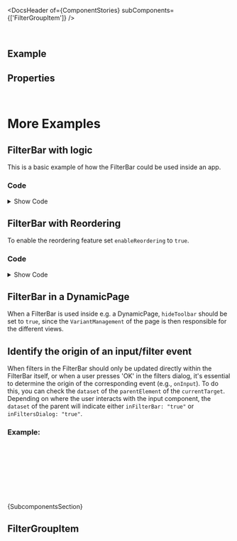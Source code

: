 
<Meta of={ComponentStories} />

<DocsHeader of={ComponentStories} subComponents={['FilterGroupItem']} />

<br />

## Example

<Canvas of={ComponentStories.Default} />

## Properties

<ControlsWithNote of={ComponentStories.Default} />

<br />

# More Examples

## FilterBar with logic

This is a basic example of how the FilterBar could be used inside an app.

<Canvas of={ComponentStories.WithLogic} />

### Code

<details>

<summary>Show Code</summary>

```tsx
const initialState = {
  age: 37,
  countries: {},
  currency: 'USD',
  date: '',
  dateRange: '',
  search: ''
};

function reducer(state, action) {
  switch (action.type) {
    case 'SET_AGE':
      return { ...state, age: action.payload };
    case 'SET_COUNTRIES':
      return { ...state, countries: action.payload };
    case 'SET_CURRENCY':
      return { ...state, currency: action.payload };
    case 'SET_DATE':
      return { ...state, date: action.payload };
    case 'SET_DATE_RANGE':
      return { ...state, dateRange: action.payload };
    case 'SET_SEARCH':
      return { ...state, search: action.payload };
    case 'DIALOG_RESTORE':
      return action.payload;
    default:
      return state;
  }
}

function FilterBarComponent(args) {
  const [state, dispatch] = useReducer(reducer, initialState);
  const [visibleFilters, setVisibleFilters] = useState(new Set(['age', 'countries']));
  const { age, countries, currency, date, dateRange, search } = state;
  const prevDialogOpenState = useRef(undefined);

  const handleSearch = (e) => {
    dispatch({ type: 'SET_SEARCH', payload: e.target.value });
  };

  const handleAgeChange = (e) => {
    dispatch({ type: 'SET_AGE', payload: e.target.value });
  };

  const handleCountriesChange = (e) => {
    const newCountries = e.detail.items.reduce((acc, cur) => {
      return { ...acc, [cur.getAttribute('text').toLowerCase()]: true };
    }, {});
    dispatch({ type: 'SET_COUNTRIES', payload: newCountries });
  };

  const handleCurrencyChange = (e) => {
    dispatch({
      type: 'SET_CURRENCY',
      payload: e.detail.selectedOption.textContent
    });
  };

  const handleDateChange = (e) => {
    if (e.detail.valid) {
      dispatch({ type: 'SET_DATE', payload: e.detail.value });
    }
  };

  const handleDateRangeChange = (e) => {
    if (e.detail.valid) {
      dispatch({ type: 'SET_DATE_RANGE', payload: e.detail.value });
    }
  };

  const handleFiltersDialogOpen = () => {
    prevDialogOpenState.current = state;
  };

  const handleRestore: FilterBarPropTypes['onRestore'] = (payload) => {
    const prevDialogOpenVisibleFilters = payload.selectedFilterKeys;
    dispatch({ type: 'DIALOG_RESTORE', payload: prevDialogOpenState.current });
    setVisibleFilters(new Set(prevDialogOpenVisibleFilters));
  };

  const handleFiltersDialogSelectionChange: FilterBarPropTypes['onFiltersDialogSelectionChange'] = (payload) => {
    const visibleFilterKeys = payload.selectedFilterKeys;
    setVisibleFilters(new Set(visibleFilterKeys));
  };

  return (
    <>
      <FilterBar
        showResetButton
        search={<Input onInput={handleSearch} />}
        onRestore={handleRestore}
        onFiltersDialogOpen={handleFiltersDialogOpen}
        onFiltersDialogSelectionChange={handleFiltersDialogSelectionChange}
      >
        <FilterGroupItem filterKey="age" label="Age" active={!!age} required>
          <StepInput value={age} onChange={handleAgeChange} required />
        </FilterGroupItem>
        <FilterGroupItem
          filterKey="countries"
          label="Countries"
          active={Object.keys(countries).length > 0}
          hiddenInFilterBar={!visibleFilters.has('countries')}
        >
          <MultiComboBox onSelectionChange={handleCountriesChange}>
            <MultiComboBoxItem text="Argentina" selected={countries.argentina} />
            <MultiComboBoxItem text="Bulgaria" selected={countries.bulgaria} />
            <MultiComboBoxItem text="Finland" selected={countries.finland} />
            <MultiComboBoxItem text="Germany" selected={countries.germany} />
            <MultiComboBoxItem text="Ireland" selected={countries.ireland} />
            <MultiComboBoxItem text="Ukraine" selected={countries.ukraine} />
            <MultiComboBoxItem text="USA" selected={countries.usa} />
          </MultiComboBox>
        </FilterGroupItem>
        <FilterGroupItem
          filterKey="currency"
          label="Currency"
          active={!!currency}
          hiddenInFilterBar={!visibleFilters.has('currency')}
        >
          <Select onChange={handleCurrencyChange}>
            <Option additionalText="€" selected={currency === 'EUR'}>
              EUR
            </Option>
            <Option additionalText="$" selected={currency === 'USD'}>
              USD
            </Option>
            <Option additionalText="£" selected={currency === 'GBP'}>
              GBP
            </Option>
            <Option additionalText="₺" selected={currency === 'TRY'}>
              TRY
            </Option>
            <Option additionalText="¥" selected={currency === 'JPY'}>
              JPY
            </Option>
          </Select>
        </FilterGroupItem>
        <FilterGroupItem filterKey="date" label="Date" active={!!date} hiddenInFilterBar={!visibleFilters.has('date')}>
          <DatePicker value={date} onChange={handleDateChange} style={{ minWidth: 'auto' }} />
        </FilterGroupItem>
        <FilterGroupItem
          filterKey="date-range"
          label="Date Range"
          active={!!dateRange}
          hiddenInFilterBar={!visibleFilters.has('date-range')}
        >
          <DateRangePicker value={dateRange} onChange={handleDateRangeChange} style={{ minWidth: 'auto' }} />
        </FilterGroupItem>
      </FilterBar>
      <FlexBox direction={FlexBoxDirection.Column}>
        <FlexBox>
          <Label showColon>Search</Label>
          <Text>{search}</Text>
        </FlexBox>
        <FlexBox>
          <Label showColon>Age</Label>
          <Text>{age}</Text>
        </FlexBox>
        <FlexBox>
          <Label showColon>Countries</Label>
          <Text>{JSON.stringify(countries)}</Text>
        </FlexBox>
        <FlexBox>
          <Label showColon>Currency</Label>
          <Text>{currency}</Text>
        </FlexBox>
        <FlexBox>
          <Label showColon>Date</Label>
          <Text>{date}</Text>
        </FlexBox>
        <FlexBox>
          <Label showColon>Date Range</Label>
          <Text>{dateRange}</Text>
        </FlexBox>
        <hr style={{ width: '100%' }} />
        <FlexBox>
          <Label showColon>Visible Filters</Label>
          <Text>{Array.from(visibleFilters).join(', ')}</Text>
        </FlexBox>
      </FlexBox>
    </>
  );
}
```

</details>

## FilterBar with Reordering

To enable the reordering feature set `enableReordering` to `true`.

<Canvas of={ComponentStories.WithReordering} />

### Code

<details>

<summary>Show Code</summary>

```jsx
function FilterBarWithReordering(props) {
  const uniqueId = useId();
  const [visibleChildrenByKey, setVisibleChildrenByKey] = useState<
    Record<string, boolean>
  >({
    "0": true,
    "1": true,
    "2": true,
    "3": true,
    "5": true,
  });
  const [orderedFilterKeys, setOrderedFilterKeys] = useState([
    "0",
    "1",
    "2",
    "3",
    "4",
    "5",
  ]);

  const toggleVisibility = (key) => {
    setVisibleChildrenByKey((prev) => ({
      ...prev,
      [key]: !prev[key],
    }));
  };

  const handleFiltersDialogSave: FilterBarPropTypes["onFiltersDialogSave"] = (
    e,
  ) => {
    setOrderedFilterKeys(e.detail.reorderedFilterKeys);
    setVisibleChildrenByKey(
      e.detail.selectedFilterKeys.reduce((acc, cur) => {
        acc[cur] = true;
        return acc;
      }, {}),
    );
  };

  return (
    <FilterBar
      enableReordering
      showResetButton
      onFiltersDialogSave={handleFiltersDialogSave}
    >
      {orderedFilterKeys.map((filterKey) => {
        const isHidden = !visibleChildrenByKey[filterKey];
        switch (filterKey) {
          case "0":
            return (
              <FilterGroupItem
                filterKey="0"
                key={`${uniqueId}-0`}
                label="StepInput"
                required
              >
                <StepInput required />
              </FilterGroupItem>
            );
          case "1":
            return (
              <FilterGroupItem
                filterKey="1"
                key={`${uniqueId}-1`}
                label="RatingIndicator"
                hiddenInFilterBar={isHidden}
              >
                <RatingIndicator />
              </FilterGroupItem>
            );
          case "2":
            return (
              <FilterGroupItem
                filterKey="2"
                key={`${uniqueId}-2`}
                label="MultiInput"
                active
                hiddenInFilterBar={isHidden}
              >
                <MultiInput
                  tokens={
                    <>
                      <Token text="Argentina" selected />
                      <Token text="Bulgaria" />
                      <Token text="England" />
                      <Token text="Finland" />
                    </>
                  }
                />
              </FilterGroupItem>
            );
          case "3":
            return (
              <FilterGroupItem
                filterKey="3"
                key={`${uniqueId}-3`}
                label="Input"
                hiddenInFilterBar={isHidden}
              >
                <Input placeholder="Placeholder" />
              </FilterGroupItem>
            );
          case "4":
            return (
              <FilterGroupItem
                filterKey="4"
                key={`${uniqueId}-4`}
                label="Switch"
                hiddenInFilterBar={isHidden}
              >
                <Switch />
              </FilterGroupItem>
            );
          case "5":
            return (
              <FilterGroupItem
                filterKey="5"
                key={`${uniqueId}-5`}
                label="SELECT w/ initial selected"
                hiddenInFilterBar={isHidden}
              >
                <Select>
                  <Option>Option 1</Option>
                  <Option selected>Option 2</Option>
                  <Option>Option 3</Option>
                  <Option>Option 4</Option>
                </Select>
              </FilterGroupItem>
            );
          default:
            return null;
        }
      })}
    </FilterBar>
  );
}

```

</details>

## FilterBar in a DynamicPage

When a FilterBar is used inside e.g. a DynamicPage, `hideToolbar` should be set to `true`, since the `VariantManagement` of
the page is then responsible for the different views.

<Canvas of={ComponentStories.InDynamicPage} />

## Identify the origin of an input/filter event

When filters in the FilterBar should only be updated directly within the FilterBar itself, or when a user presses 'OK' in the filters dialog,
it's essential to determine the origin of the corresponding event (e.g., `onInput`).
To do this, you can check the `dataset` of the `parentElement` of the `currentTarget`.
Depending on where the user interacts with the input component, the `dataset` of the parent will indicate either `inFilterBar: "true"` or `inFiltersDialog: "true"`.

### Example:

```jsx
<FilterGroupItem filterKey="0" label="Input">
  <StepInput onInput={handleInput} />
</FilterGroupItem>
```

```js
const handleInput = (event) => {
  const firedInFilterBar = !!event.currentTarget.parentElement.dataset.inFilterBar;
  const firedInFiltersDialog = !!event.currentTarget.parentElement.dataset.inFiltersDialog;
};
```

<Canvas of={ComponentStories.IdentifyInputEventOrigin} source />

<Markdown>{SubcomponentsSection}</Markdown>

## FilterGroupItem

<Description of={FilterGroupItem} />
<ArgTypesWithNote metaOf={ComponentStories} of={FilterGroupItem} exclude={['data-index']} />

<Footer />
